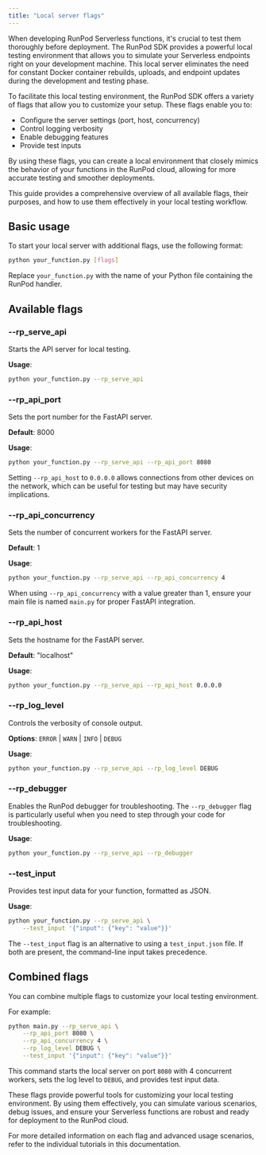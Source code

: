 ```yaml
---
title: "Local server flags"
---
```


When developing RunPod Serverless functions, it's crucial to test them thoroughly before deployment. The RunPod SDK provides a powerful local testing environment that allows you to simulate your Serverless endpoints right on your development machine. This local server eliminates the need for constant Docker container rebuilds, uploads, and endpoint updates during the development and testing phase.

To facilitate this local testing environment, the RunPod SDK offers a variety of flags that allow you to customize your setup. These flags enable you to:

* Configure the server settings (port, host, concurrency)
* Control logging verbosity
* Enable debugging features
* Provide test inputs

By using these flags, you can create a local environment that closely mimics the behavior of your functions in the RunPod cloud, allowing for more accurate testing and smoother deployments.

This guide provides a comprehensive overview of all available flags, their purposes, and how to use them effectively in your local testing workflow.

## Basic usage

To start your local server with additional flags, use the following format:

```sh
python your_function.py [flags]
```

Replace `your_function.py` with the name of your Python file containing the RunPod handler.

## Available flags

### --rp\_serve\_api

Starts the API server for local testing.

**Usage**:

```sh
python your_function.py --rp_serve_api
```

### --rp\_api\_port

Sets the port number for the FastAPI server.

**Default**: 8000

**Usage**:

```sh
python your_function.py --rp_serve_api --rp_api_port 8080
```

Setting `--rp_api_host` to `0.0.0.0` allows connections from other devices on the network, which can be useful for testing but may have security implications.

### --rp\_api\_concurrency

Sets the number of concurrent workers for the FastAPI server.

**Default**: 1

**Usage**:

```sh
python your_function.py --rp_serve_api --rp_api_concurrency 4
```

<Info>

When using `--rp_api_concurrency` with a value greater than 1, ensure your main file is named `main.py` for proper FastAPI integration.

</Info>

### --rp\_api\_host

Sets the hostname for the FastAPI server.

**Default**: "localhost"

**Usage**:

```sh
python your_function.py --rp_serve_api --rp_api_host 0.0.0.0
```

### --rp\_log\_level

Controls the verbosity of console output.

**Options**: `ERROR` | `WARN` | `INFO` | `DEBUG`

**Usage**:

```sh
python your_function.py --rp_serve_api --rp_log_level DEBUG
```

### --rp\_debugger

Enables the RunPod debugger for troubleshooting. The `--rp_debugger` flag is particularly useful when you need to step through your code for troubleshooting.

**Usage**:

```sh
python your_function.py --rp_serve_api --rp_debugger
```

### --test\_input

Provides test input data for your function, formatted as JSON.

**Usage**:

```sh
python your_function.py --rp_serve_api \
    --test_input '{"input": {"key": "value"}}'
```

The `--test_input` flag is an alternative to using a `test_input.json` file. If both are present, the command-line input takes precedence.

## Combined flags

You can combine multiple flags to customize your local testing environment.

For example:

```sh
python main.py --rp_serve_api \
    --rp_api_port 8080 \
    --rp_api_concurrency 4 \
    --rp_log_level DEBUG \
    --test_input '{"input": {"key": "value"}}'
```

This command starts the local server on port `8080` with 4 concurrent workers, sets the log level to `DEBUG`, and provides test input data.

These flags provide powerful tools for customizing your local testing environment. By using them effectively, you can simulate various scenarios, debug issues, and ensure your Serverless functions are robust and ready for deployment to the RunPod cloud.

For more detailed information on each flag and advanced usage scenarios, refer to the individual tutorials in this documentation.
